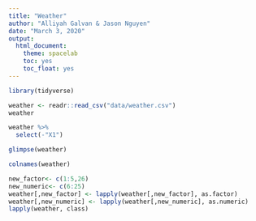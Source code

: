 ```yaml
---
title: "Weather"
author: "Alliyah Galvan & Jason Nguyen"
date: "March 3, 2020"
output:
  html_document:
    theme: spacelab
    toc: yes
    toc_float: yes
---
```


```r
library(tidyverse)
```

```r
weather <- readr::read_csv("data/weather.csv")
weather
```

```r
weather %>% 
  select(-"X1")
```

```r
glimpse(weather)
```

```r
colnames(weather)
```

```r
new_factor<- c(1:5,26)
new_numeric<- c(6:25)
weather[,new_factor] <- lapply(weather[,new_factor], as.factor)
weather[,new_numeric] <- lapply(weather[,new_numeric], as.numeric)
lapply(weather, class)
```

